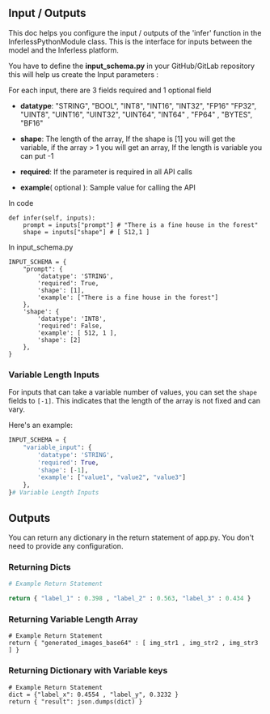 ## Input / Outputs

This doc helps you configure the input / outputs of the 'infer' function in the InferlessPythonModule class. This is the interface for inputs between the model and the Inferless platform.

You have to define the **input\_schema.py** in your GitHub/GitLab repository this will help us create the Input parameters : 

For each input, there are 3 fields required and 1 optional field

* **datatype**: "STRING", "BOOL", "INT8", "INT16", "INT32", "FP16" "FP32", "UINT8", "UINT16", "UINT32", "UINT64", "INT64" , "FP64" , "BYTES", "BF16"

* **shape**: The length of the array, If the shape is \[1\] you will get the variable, if the array > 1 you will get an array, If the length is variable you can put -1

* **required**: If the parameter is required in all API calls

* **example**( optional ): Sample value for calling the API

In code
```API 
def infer(self, inputs):
    prompt = inputs["prompt"] # "There is a fine house in the forest"
    shape = inputs["shape"] # [ 512,1 ]
```


In input\_schema.py 
```input_schema Example
INPUT_SCHEMA = {
    "prompt": {
        'datatype': 'STRING',
        'required': True,
        'shape': [1],
        'example': ["There is a fine house in the forest"]
    },
    'shape': {
        'datatype': 'INT8',
        'required': False,
        'example': [ 512, 1 ],
        'shape': [2]
    },
}
```

### Variable Length Inputs

For inputs that can take a variable number of values, you can set the `shape` fields to `[-1]`. This indicates that the length of the array is not fixed and can vary.

Here's an example:

```python
INPUT_SCHEMA = {
    "variable_input": {
        'datatype': 'STRING',
        'required': True,
        'shape': [-1],
        'example': ["value1", "value2", "value3"]
    },
}# Variable Length Inputs
```

## Outputs 

You can return any dictionary in the return statement of app.py. You don't need to provide any configuration.

### Returning Dicts

```python
# Example Return Statement 

return { "label_1" : 0.398 , "label_2" : 0.563, "label_3" : 0.434 }
```

### Returning Variable Length Array 

```
# Example Return Statement 
return { "generated_images_base64" : [ img_str1 , img_str2 , img_str3 ] }
```

### Returning Dictionary with Variable keys 

```
# Example Return Statement 
dict = {"label_x": 0.4554 , "label_y", 0.3232 }
return { "result": json.dumps(dict) }
```
